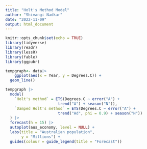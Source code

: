 ```yaml
---
title: "Holt's Method Model"
author: "Shivangi Nadkar"
date: "2022-11-09"
output: html_document
---
```


```r
knitr::opts_chunk$set(echo = TRUE)
library(tidyverse)
library(readr)
library(lessR)
library(fable)
library(ggpubr)
```

```r
tempgraph<- data|>
    ggplot(aes(x = Year, y = Degrees.C)) +
  geom_line()
```

```r
tempgraph |>
  model(
    `Holt's method` = ETS(Degrees.C ~ error("A") +
                       trend("A") + season("N")),
    `Damped Holt's method` = ETS(Degrees.C ~ error("A") +
                       trend("Ad", phi = 0.9) + season("N"))
  ) |>
  forecast(h = 15) |>
  autoplot(aus_economy, level = NULL) +
  labs(title = "Australian population",
       y = "Millions") +
  guides(colour = guide_legend(title = "Forecast"))
```